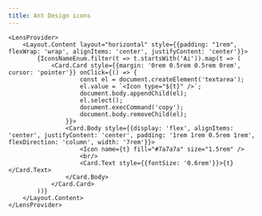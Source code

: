```yaml
---
title: Ant Design icons
---
```


    <LensProvider>
        <Layout.Content layout="horizontal" style={{padding: "1rem", flexWrap: 'wrap', alignItems: 'center', justifyContent: 'center'}}>
            {IconsNameEnum.filter(t => t.startsWith('Ai')).map(t => (
                <Card.Card style={{margin: '0rem 0.5rem 0.5rem 0rem', cursor: 'pointer'}} onClick={() => {
                        const el = document.createElement('textarea');
                        el.value = `<Icon type="${t}" />`;
                        document.body.appendChild(el);
                        el.select();
                        document.execCommand('copy');
                        document.body.removeChild(el);
                    }}>
                    <Card.Body style={{display: 'flex', alignItems: 'center', justifyContent: 'center', padding: '1rem 1rem 0.5rem 1rem', flexDirection: 'column', width: '7rem'}}>
                        <Icon name={t} fill="#7a7a7a" size="1.5rem" />
                        <br/>
                        <Card.Text style={{fontSize: '0.6rem'}}>{t}</Card.Text>
                    </Card.Body>
                </Card.Card>
            ))}
        </Layout.Content>
    </LensProvider>
</BrowserOnly>